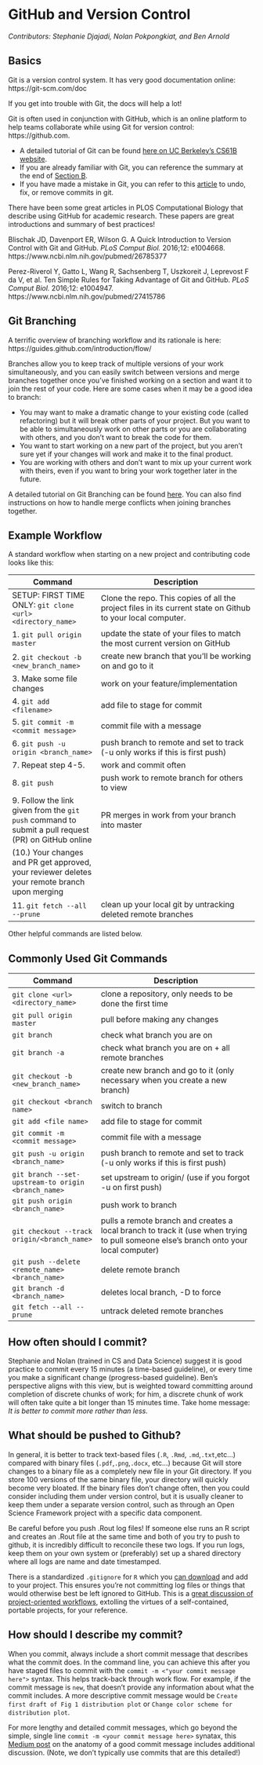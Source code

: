 # GitHub and Version Control {#github}


_Contributors: Stephanie Djajadi, Nolan Pokpongkiat, and Ben Arnold_

## Basics

Git is a version control system. It has very good documentation online: https://git-scm.com/doc

If you get into trouble with Git, the docs will help a lot!

Git is often used in conjunction with GitHub, which is an online platform to help teams collaborate while using Git for version control: https://github.com. 

- A detailed tutorial of Git can be found [here on UC Berkeley's CS61B website](https://sp19.datastructur.es/materials/guides/using-git#b-local-repositories-narrative-introduction).
- If you are already familiar with Git, you can reference the summary at the end of [Section B](https://sp19.datastructur.es/materials/guides/using-git#b-local-repositories-narrative-introduction).
- If you have made a mistake in Git, you can refer to this [article](https://sethrobertson.github.io/GitFixUm/fixup.html) to undo, fix, or remove commits in git.

There have been some great articles in PLOS Computational Biology that describe using GitHub for academic research. These papers are great introductions and summary of best practices!

Blischak JD, Davenport ER, Wilson G. A Quick Introduction to Version Control with Git and GitHub. _PLoS Comput Biol._ 2016;12: e1004668. https://www.ncbi.nlm.nih.gov/pubmed/26785377 

Perez-Riverol Y, Gatto L, Wang R, Sachsenberg T, Uszkoreit J, Leprevost F da V, et al. Ten Simple Rules for Taking Advantage of Git and GitHub. _PLoS Comput Biol._ 2016;12: e1004947. https://www.ncbi.nlm.nih.gov/pubmed/27415786


## Git Branching

A terrific overview of branching workflow and its rationale is here: https://guides.github.com/introduction/flow/

Branches allow you to keep track of multiple versions of your work simultaneously, and you can easily switch between versions and merge branches together once you've finished working on a section and want it to join the rest of your code. Here are some cases when it may be a good idea to branch:

* You may want to make a dramatic change to your existing code (called refactoring) but it will break other parts of your project. But you want to be able to simultaneously work on other parts or you are collaborating with others, and you don’t want to break the code for them.
* You want to start working on a new part of the project, but you aren’t sure yet if your changes will work and make it to the final product.
* You are working with others and don’t want to mix up your current work with theirs, even if you want to bring your work together later in the future.

A detailed tutorial on Git Branching can be found [here](https://sp19.datastructur.es/materials/guides/using-git#e-git-branching-advanced-git-optional). You can also find instructions on how to handle merge conflicts when joining branches together.


## Example Workflow

A standard workflow when starting on a new project and contributing code looks like this:


| Command   | Description      |
| --------- | ---------------- |
| SETUP: FIRST TIME ONLY: `git clone <url> <directory_name>`                  | Clone the repo. This copies of all the project files in its current state on Github to your local computer. |
| 1. `git pull origin master`                            | update the state of your files to match the most current version on GitHub |
| 2. `git checkout -b <new_branch_name>`                 | create new branch that you'll be working on and go to it  |
| 3. Make some file changes | work on your feature/implementation | 
| 4. `git add <filename>`                               | add file to stage for commit |
| 5. `git commit -m <commit message>`                    | commit file with a message   |
| 6. `git push -u origin <branch_name>`                  | push branch to remote and set to track (-u only works if this is first push)   |
| 7. Repeat step 4-5. | work and commit often |
| 8. `git push` | push work to remote branch for others to view |
| 9. Follow the link given from the `git push` command to submit a pull request (PR) on GitHub online | PR merges in work from your branch into master |
| (10.) Your changes and PR get approved, your reviewer deletes your remote branch upon merging | |
| 11. `git fetch --all --prune`                           | clean up your local git by untracking deleted remote branches   |

Other helpful commands are listed below.

## Commonly Used Git Commands

| Command   | Description      |
| --------- | ---------------- |
| `git clone <url> <directory_name>`                  | clone a repository, only needs to be done the first time |
| `git pull origin master`                            | pull before making any changes |
| `git branch`                                        | check what branch you are on   |
| `git branch -a`                                        | check what branch you are on + all remote branches   |
| `git checkout -b <new_branch_name>`                 | create new branch and go to it (only necessary when you create a new branch)   |
| `git checkout <branch name>`                        | switch to branch   |
| `git add <file name>`                               | add file to stage for commit   |
| `git commit -m <commit message>`                    | commit file with a message   |
| `git push -u origin <branch_name>`                  | push branch to remote and set to track (-u only works if this is first push)   |
| `git branch --set-upstream-to origin <branch_name>` | set upstream to origin/<branch_name> (use if you forgot -u on first push)   |
| `git push origin <branch_name>`                     | push work to branch   |
| `git checkout --track origin/<branch_name>`         | pulls a remote branch and creates a local branch to track it (use when trying to pull someone else’s branch onto your local computer)   |
| `git push --delete <remote_name> <branch_name>`     | delete remote branch   |
| `git branch -d <branch_name>`                       | deletes local branch, -D to force   |
| `git fetch --all --prune`                           | untrack deleted remote branches   |

## How often should I commit? 
Stephanie and Nolan (trained in CS and Data Science) suggest it is good practice to commit every 15 minutes (a time-based guideline), or every time you make a significant change (progress-based guideline). Ben's perspective aligns with this view, but is weighted toward committing around completion of discrete chunks of work; for him, a discrete chunk of work will often take quite a bit longer than 15 minutes time. Take home message: _It is better to commit more rather than less._   


## What should be pushed to Github?

In general, it is better to track text-based files (`.R`, `.Rmd`, `.md`,`.txt`,etc...) compared with binary files (`.pdf`,`.png`,`.docx`, etc...) because Git will store changes to a binary file as a completely new file in your Git directory. If you store 100 versions of the same binary file, your directory will quickly become very bloated.  If the binary files don't change often, then you could consider including them under version control, but it is usually cleaner to keep them under a separate version control, such as through an Open Science Framework project with a specific data component. 

Be careful before you push .Rout log files! If someone else runs an R script and creates an .Rout file at the same time and both of you try to push to github, it is incredibly difficult to reconcile these two logs. If you run logs, keep them on your own system or (preferably) set up a shared directory where all logs are name and date timestamped. 

There is a standardized `.gitignore` for `R` which you [can download](https://github.com/github/gitignore/blob/master/R.gitignore) and add to your project. This ensures you're not committing log files or things that would otherwise best be left ignored to GitHub. This is a [great discussion of project-oriented workflows](https://www.tidyverse.org/articles/2017/12/workflow-vs-script/), extolling the virtues of a self-contained, portable projects, for your reference. 


## How should I describe my commit?

When you commit, always include a short commit message that describes what the commit does. In the command line, you can achieve this after you have staged files to commit with the `commit -m <"your commit message here">` syntax.  This helps track-back through work flow. For example, if the commit message is `new`, that doesn't provide any information about what the commit includes. A more descriptive commit message would be `Create first draft of Fig 1 distribution plot` or `Change color scheme for distribution plot`.

For more lengthy and detailed commit messages, which go beyond the simple, single line `commit -m <your commit message here>` synatax, this [Medium post](https://medium.com/@andrewhowdencom/anatomy-of-a-good-commit-message-acd9c4490437) on the anatomy of a good commit message includes additional discussion.  (Note, we don't typically use commits that are this detailed!)



